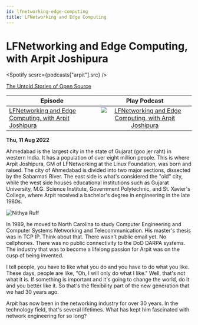 ```yaml
---
id: lfnetworking-edge-computing
title: LFNetworking and Edge Computing
---
```



# LFNetworking and Edge Computing, with Arpit Joshipura

<Spotify scsrc={podcasts["arpit"].src} />

[The Untold Stories of Open Source](https://untold-stories-of-open-source.captivate.fm/spotify)

| Episode                                                                                                          |                                                                                              Play Podcast                                                                                              |
| ---------------------------------------------------------------------------------------------------------------- | :----------------------------------------------------------------------------------------------------------------------------------------------------------------------------------------------------: |
| [LFNetworking and Edge Computing, with Arpit Joshipura](https://open.spotify.com/episode/7ws4g9oV0Z6cksVC4OICvT) | [![LFNetworking and Edge Computing, with Arpit Joshipura](../images/podcast-mic.png "LFNetworking and Edge Computing, with Arpit Joshipura")](https://open.spotify.com/episode/7ws4g9oV0Z6cksVC4OICvT) |

**Thu, 11 Aug 2022**

Ahmedabad is the largest city in the state of Gujarat (goo jer raht) in western India. It has a population of over eight million people. This is where Arpit Joshipura, GM of LFNetworking at the Linux Foundation, was born and raised. The city of Ahmedabad is divided into two major sections, dissected by the Sabarmati River. The east side is what's considered the "old" city, while the west side houses educational institutions such as Gujarat University, M.G. Science Institute, Government Polytechnic, and St. Xavier's College, where Arpit received a bachelor's degree in engineering in the late 1980s.

![Nithya Ruff](../images/headshots/nithya-ruff.jpeg "Nithya Ruff")

In 1989, he moved to North Carolina to study Computer Engineering and Computer Systems Networking and Telecommunication. His master's thesis was in TCP IP. Think about that. There wasn't public email yet. No cellphones. There was no public connectivity to the DoD DARPA systems. The industry that was to become a lifelong passion for Arpit was on the cusp of being invented.

I tell people, you have to like what you do and you have to do what you like. These days, people are like, "Oh, I will only do what I like." Well, that's not what it is. If something is important and it's going to change the world, do it and you better like it. So that's the flexibility part of the new generation that we had 30 years ago.

Arpit has now been in the networking industry for over 30 years. In the technology field, that's several lifetimes. What has kept him fascinated with network engineering for so long?
